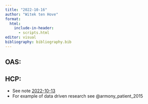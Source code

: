 ```yaml
---
title: "2022-10-16"
author: "Witek ten Hove"
format:
  html:
    include-in-header:
      - scripts.html
editor: visual
bibliography: bibliography.bib
---
```


## OAS:

## HCP:

-   See note [2022-10-13](https://witusj.github.io/research/notes/2022-10-13.html)
-   For example of data driven research see @armony_patient_2015
